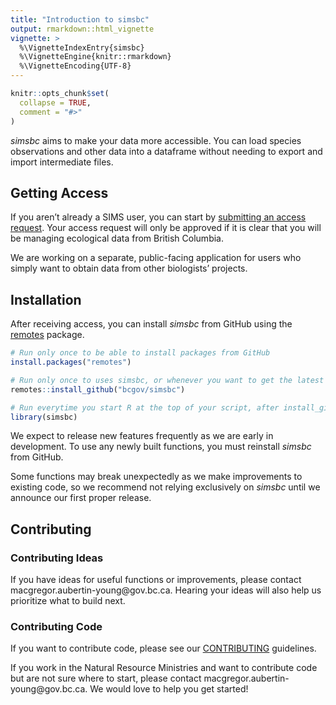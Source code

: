```yaml
---
title: "Introduction to simsbc"
output: rmarkdown::html_vignette
vignette: >
  %\VignetteIndexEntry{simsbc}
  %\VignetteEngine{knitr::rmarkdown}
  %\VignetteEncoding{UTF-8}
---
```


```r
knitr::opts_chunk$set(
  collapse = TRUE,
  comment = "#>"
)
```

*simsbc* aims to make your data more accessible. You can load species observations and other data into a dataframe without needing to export and import intermediate files.

## Getting Access

If you aren't already a SIMS user, you can start by [submitting an access request](https://sims.nrs.gov.bc.ca). Your access request will only be approved if it is clear that you will be managing ecological data from British Columbia.

We are working on a separate, public-facing application for users who simply want to obtain data from other biologists' projects.

## Installation

After receiving access, you can install *simsbc* from GitHub using the [remotes](https://cran.r-project.org/package=remotes) package.
```r
# Run only once to be able to install packages from GitHub
install.packages("remotes")

# Run only once to uses simsbc, or whenever you want to get the latest changes
remotes::install_github("bcgov/simsbc")

# Run everytime you start R at the top of your script, after install_github()
library(simsbc)
```

We expect to release new features frequently as we are early in development. To use any newly built functions, you must reinstall *simsbc* from GitHub.

Some functions may break unexpectedly as we make improvements to existing code, so we recommend not relying exclusively on *simsbc* until we announce our first proper release.

## Contributing

### Contributing Ideas

If you have ideas for useful functions or improvements, please contact macgregor.aubertin-young@gov.bc.ca. Hearing your ideas will also help us prioritize what to build next.

### Contributing Code

If you want to contribute code, please see our [CONTRIBUTING](https://github.com/bcgov/simsbc/blob/main/CONTRIBUTING.md) guidelines.

If you work in the Natural Resource Ministries and want to contribute code but are not sure where to start, please contact macgregor.aubertin-young@gov.bc.ca. We would love to help you get started!
